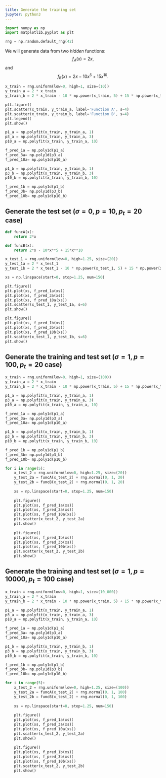 ```yaml
---
title: Generate the training set
jupyter: python3
---
```


```python
import numpy as np
import matplotlib.pyplot as plt

rng = np.random.default_rng(42)
```


We will generate data from two *hidden* functions:
$$
f_A(x) = 2x,
$$
and
$$
f_B(x) = 2x - 10x^5 + 15x^{10}.
$$


```python
x_train = rng.uniform(low=0, high=1, size=(10))
y_train_a = 2 * x_train
y_train_b = 2 * x_train - 10 * np.power(x_train, 5) + 15 * np.power(x_train, 10)
```

```python
plt.figure()
plt.scatter(x_train, y_train_a, label='Function A', s=4)
plt.scatter(x_train, y_train_b, label='Function B', s=4)
plt.legend()
plt.show()
```

```python
p1_a = np.polyfit(x_train, y_train_a, 1)
p3_a = np.polyfit(x_train, y_train_a, 3)
p10_a = np.polyfit(x_train, y_train_a, 10)

f_pred_1a = np.poly1d(p1_a)
f_pred_3a= np.poly1d(p3_a)
f_pred_10a= np.poly1d(p10_a)

p1_b = np.polyfit(x_train, y_train_b, 1)
p3_b = np.polyfit(x_train, y_train_b, 3)
p10_b = np.polyfit(x_train, y_train_b, 10)

f_pred_1b = np.poly1d(p1_b)
f_pred_3b= np.poly1d(p3_b)
f_pred_10b= np.poly1d(p10_b)
```

## Generate the test set ($\sigma=0, p=10, p_t=20$ case)

```python
def funcA(x):
    return 2*x

def funcB(x):
    return 2*x - 10*x**5 + 15*x**10
```

```python
x_test_1 = rng.uniform(low=0, high=1.25, size=(20))
y_test_1a = 2 * x_test_1
y_test_1b = 2 * x_test_1 - 10 * np.power(x_test_1, 5) + 15 * np.power(x_test_1, 10)

xs = np.linspace(start=0, stop=1.25, num=150)

plt.figure()
plt.plot(xs, f_pred_1a(xs))
plt.plot(xs, f_pred_3a(xs))
plt.plot(xs, f_pred_10a(xs))
plt.scatter(x_test_1, y_test_1a, s=6)
plt.show()

plt.figure()
plt.plot(xs, f_pred_1b(xs))
plt.plot(xs, f_pred_3b(xs))
plt.plot(xs, f_pred_10b(xs))
plt.scatter(x_test_1, y_test_1b, s=6)
plt.show()
```

## Generate the training and test set ($\sigma=1, p=100, p_t=20$ case)

```python
x_train = rng.uniform(low=0, high=1, size=(100))
y_train_a = 2 * x_train
y_train_b = 2 * x_train - 10 * np.power(x_train, 5) + 15 * np.power(x_train, 10)
```

```python
p1_a = np.polyfit(x_train, y_train_a, 1)
p3_a = np.polyfit(x_train, y_train_a, 3)
p10_a = np.polyfit(x_train, y_train_a, 10)

f_pred_1a = np.poly1d(p1_a)
f_pred_3a= np.poly1d(p3_a)
f_pred_10a= np.poly1d(p10_a)

p1_b = np.polyfit(x_train, y_train_b, 1)
p3_b = np.polyfit(x_train, y_train_b, 3)
p10_b = np.polyfit(x_train, y_train_b, 10)

f_pred_1b = np.poly1d(p1_b)
f_pred_3b= np.poly1d(p3_b)
f_pred_10b= np.poly1d(p10_b)
```

```python
for i in range(5):
    x_test_2 = rng.uniform(low=0, high=1.25, size=(20))
    y_test_2a = funcA(x_test_2) + rng.normal(0, 1, 20)
    y_test_2b = funcB(x_test_2) + rng.normal(0, 1, 20)
    
    xs = np.linspace(start=0, stop=1.25, num=150)
    
    plt.figure()
    plt.plot(xs, f_pred_1a(xs))
    plt.plot(xs, f_pred_3a(xs))
    plt.plot(xs, f_pred_10a(xs))
    plt.scatter(x_test_2, y_test_2a)
    plt.show()
    
    plt.figure()
    plt.plot(xs, f_pred_1b(xs))
    plt.plot(xs, f_pred_3b(xs))
    plt.plot(xs, f_pred_10b(xs))
    plt.scatter(x_test_2, y_test_2b)
    plt.show()
```

## Generate the training and test set ($\sigma=1, p=10000, p_t=100$ case)

```python
x_train = rng.uniform(low=0, high=1, size=(10_000))
y_train_a = 2 * x_train
y_train_b = 2 * x_train - 10 * np.power(x_train, 5) + 15 * np.power(x_train, 10)
```

```python
p1_a = np.polyfit(x_train, y_train_a, 1)
p3_a = np.polyfit(x_train, y_train_a, 3)
p10_a = np.polyfit(x_train, y_train_a, 10)

f_pred_1a = np.poly1d(p1_a)
f_pred_3a= np.poly1d(p3_a)
f_pred_10a= np.poly1d(p10_a)

p1_b = np.polyfit(x_train, y_train_b, 1)
p3_b = np.polyfit(x_train, y_train_b, 3)
p10_b = np.polyfit(x_train, y_train_b, 10)

f_pred_1b = np.poly1d(p1_b)
f_pred_3b= np.poly1d(p3_b)
f_pred_10b= np.poly1d(p10_b)
```

```python
for i in range(5):
    x_test_2 = rng.uniform(low=0, high=1.25, size=(100))
    y_test_2a = funcA(x_test_2) + rng.normal(0, 1, 100)
    y_test_2b = funcB(x_test_2) + rng.normal(0, 1, 100)
    
    xs = np.linspace(start=0, stop=1.25, num=150)
    
    plt.figure()
    plt.plot(xs, f_pred_1a(xs))
    plt.plot(xs, f_pred_3a(xs))
    plt.plot(xs, f_pred_10a(xs))
    plt.scatter(x_test_2, y_test_2a)
    plt.show()
    
    plt.figure()
    plt.plot(xs, f_pred_1b(xs))
    plt.plot(xs, f_pred_3b(xs))
    plt.plot(xs, f_pred_10b(xs))
    plt.scatter(x_test_2, y_test_2b)
    plt.show()
```

